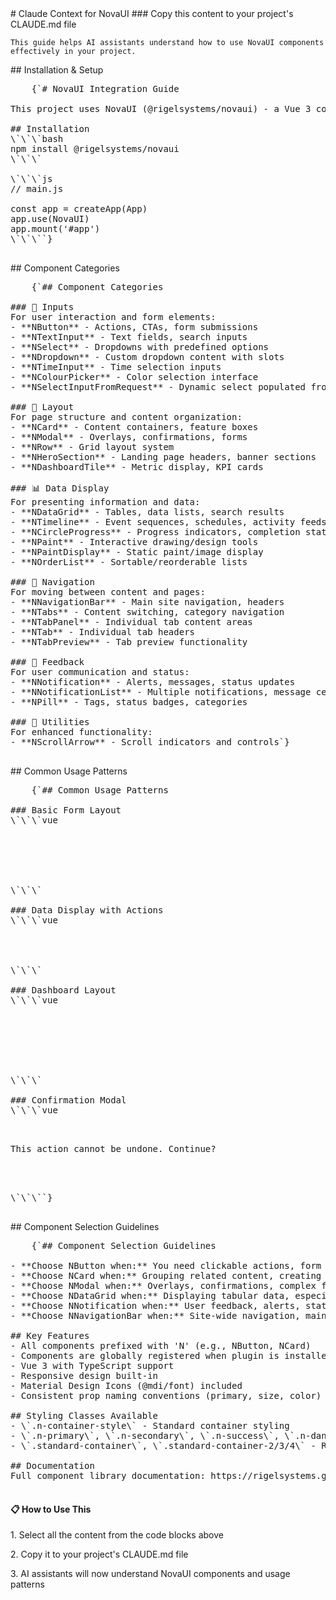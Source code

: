 
<Meta title="Claude Context" />

<div className="sb-container">
  <div className='sb-section-title'>
    # Claude Context for NovaUI
    ### Copy this content to your project's CLAUDE.md file

    This guide helps AI assistants understand how to use NovaUI components effectively in your project.
  </div>
</div>

<div className="sb-container">
  <div className='sb-section-title'>
    ## Installation & Setup
  </div>
  
  <pre className="sb-code-block">
    {`# NovaUI Integration Guide

This project uses NovaUI (@rigelsystems/novaui) - a Vue 3 component library by Rigel Systems.

## Installation
\`\`\`bash
npm install @rigelsystems/novaui
\`\`\`

\`\`\`js
// main.js

const app = createApp(App)
app.use(NovaUI)
app.mount('#app')
\`\`\``}
  </pre>
</div>

<div className="sb-container">
  <div className='sb-section-title'>
    ## Component Categories
  </div>
  
  <pre className="sb-code-block">
    {`## Component Categories

### 🔧 Inputs
For user interaction and form elements:
- **NButton** - Actions, CTAs, form submissions
- **NTextInput** - Text fields, search inputs
- **NSelect** - Dropdowns with predefined options
- **NDropdown** - Custom dropdown content with slots
- **NTimeInput** - Time selection inputs
- **NColourPicker** - Color selection interface
- **NSelectInputFromRequest** - Dynamic select populated from API

### 📐 Layout
For page structure and content organization:
- **NCard** - Content containers, feature boxes
- **NModal** - Overlays, confirmations, forms
- **NRow** - Grid layout system
- **NHeroSection** - Landing page headers, banner sections
- **NDashboardTile** - Metric display, KPI cards

### 📊 Data Display
For presenting information and data:
- **NDataGrid** - Tables, data lists, search results
- **NTimeline** - Event sequences, schedules, activity feeds
- **NCircleProgress** - Progress indicators, completion status
- **NPaint** - Interactive drawing/design tools
- **NPaintDisplay** - Static paint/image display
- **NOrderList** - Sortable/reorderable lists

### 🧭 Navigation
For moving between content and pages:
- **NNavigationBar** - Main site navigation, headers
- **NTabs** - Content switching, category navigation
- **NTabPanel** - Individual tab content areas
- **NTab** - Individual tab headers
- **NTabPreview** - Tab preview functionality

### 💬 Feedback
For user communication and status:
- **NNotification** - Alerts, messages, status updates
- **NNotificationList** - Multiple notifications, message centers
- **NPill** - Tags, status badges, categories

### 🔧 Utilities
For enhanced functionality:
- **NScrollArrow** - Scroll indicators and controls`}
  </pre>
</div>

<div className="sb-container">
  <div className='sb-section-title'>
    ## Common Usage Patterns
  </div>
  
  <pre className="sb-code-block">
    {`## Common Usage Patterns

### Basic Form Layout
\`\`\`vue
<n-card title="User Registration">
  <n-text-input label="Full Name" v-model="form.name" />
  <n-text-input label="Email" v-model="form.email" />
  <n-select label="Country" :options="countries" v-model="form.country" />
  <template #actions>
    <n-button primary @click="submitForm">Create Account</n-button>
  </template>
</n-card>
\`\`\`

### Data Display with Actions
\`\`\`vue
<n-card title="User Management">
  <n-data-grid url="/api/users" method="GET" />
  <template #actions>
    <n-button primary>Add User</n-button>
  </template>
</n-card>
\`\`\`

### Dashboard Layout
\`\`\`vue
<n-navigation-bar :links="navLinks">
  <template #logo><img src="/logo.png" /></template>
</n-navigation-bar>

<div class="dashboard-grid">
  <n-dashboard-tile 
    title="Total Users" 
    icon="mdi-account-group"
    value="1,234"
    bottom-text="12% increase" 
  />
</div>
\`\`\`

### Confirmation Modal
\`\`\`vue
<n-modal title="Confirm Action" buttonLabel="Delete">
  <p>This action cannot be undone. Continue?</p>
  <template #footer>
    <n-button @click="cancel">Cancel</n-button>
    <n-button primary @click="confirm">Confirm</n-button>
  </template>
</n-modal>
\`\`\``}
  </pre>
</div>

<div className="sb-container">
  <div className='sb-section-title'>
    ## Component Selection Guidelines
  </div>
  
  <pre className="sb-code-block">
    {`## Component Selection Guidelines

- **Choose NButton when:** You need clickable actions, form submissions, navigation links
- **Choose NCard when:** Grouping related content, creating content sections
- **Choose NModal when:** Overlays, confirmations, complex forms that need focus
- **Choose NDataGrid when:** Displaying tabular data, especially from APIs
- **Choose NNotification when:** User feedback, alerts, status messages
- **Choose NNavigationBar when:** Site-wide navigation, main menu systems

## Key Features
- All components prefixed with 'N' (e.g., NButton, NCard)
- Components are globally registered when plugin is installed
- Vue 3 with TypeScript support
- Responsive design built-in
- Material Design Icons (@mdi/font) included
- Consistent prop naming conventions (primary, size, color)

## Styling Classes Available
- \`.n-container-style\` - Standard container styling
- \`.n-primary\`, \`.n-secondary\`, \`.n-success\`, \`.n-danger\`, \`.n-warning\`, \`.n-info\` - Color variants
- \`.standard-container\`, \`.standard-container-2/3/4\` - Responsive grid layouts

## Documentation
Full component library documentation: https://rigelsystems.github.io/NovaUI`}
  </pre>
</div>

<div className='sb-copy-section'>
  <div className='sb-copy-text'>
    <h4>📋 How to Use This</h4>
    <p>1. Select all the content from the code blocks above</p>
    <p>2. Copy it to your project's CLAUDE.md file</p>
    <p>3. AI assistants will now understand NovaUI components and usage patterns</p>
  </div>
</div>

<style>
  {`
  .sb-container {
    margin-bottom: 32px;
  }

  .sb-section-title {
    margin-bottom: 24px;
  }

  .sb-code-block {
    background: #f8f9fa;
    border: 1px solid #e9ecef;
    border-radius: 8px;
    padding: 20px;
    font-family: 'Monaco', 'Consolas', 'Courier New', monospace;
    font-size: 14px;
    line-height: 1.5;
    margin: 16px 0;
    overflow-x: auto;
    white-space: pre-wrap;
    max-height: 500px;
    overflow-y: auto;
  }

  .sb-copy-section {
    background: linear-gradient(135deg, #667eea 0%, #764ba2 100%);
    border-radius: 8px;
    color: white;
    padding: 24px;
    margin: 32px 0;
    text-align: center;
  }

  .sb-copy-text h4 {
    color: white;
    margin-top: 0;
    margin-bottom: 16px;
  }

  .sb-copy-text p {
    color: rgba(255, 255, 255, 0.9);
    margin: 8px 0;
    font-size: 16px;
  }

  @media screen and (max-width: 600px) {
    .sb-code-block {
      font-size: 12px;
      padding: 16px;
    }
    
    .sb-copy-section {
      padding: 20px;
    }
  }
  `}
</style>